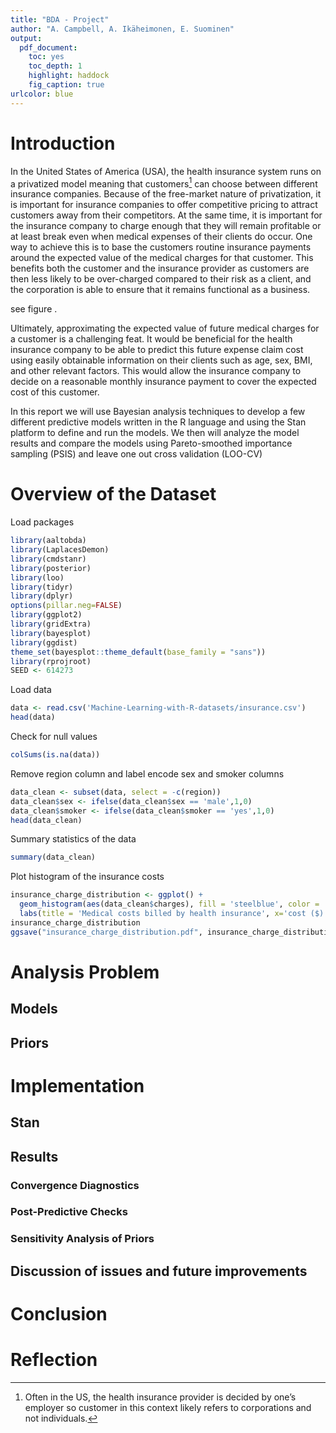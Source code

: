 ---
title: "BDA - Project"
author: "A. Campbell, A. Ikäheimonen, E. Suominen"
output: 
  pdf_document: 
    toc: yes
    toc_depth: 1
    highlight: haddock
    fig_caption: true
urlcolor: blue
---

\newpage

# Introduction

In the United States of America (USA), the health insurance system runs on a privatized model meaning that customers^[Often in the US, the health insurance provider is decided by one's employer so customer in this context likely refers to corporations and not individuals.] can choose between different insurance companies. Because of the free-market nature of privatization, it is important for insurance companies to offer competitive pricing to attract customers away from their competitors. At the same time, it is important for the insurance company to charge enough that they will remain profitable or at least break even when medical expenses of their clients do occur. One way to achieve this is to base the customers routine insurance payments around the expected value of the medical charges for that customer. This benefits both the customer and the insurance provider as customers are then less likely to be over-charged compared to their risk as a client, and the corporation is able to ensure that it remains functional as a business.

see figure \ref{fig1}.

\begin{figure}[htp]
  \centering
  \includegraphics[height=0.5\textwidth]{figures/dist_charge.pdf}
  \caption{Distribution of medical costs billed by insurance. Data from the Kaggle dataset.}
  \label{fig1}
\end{figure}

Ultimately, approximating the expected value of future medical charges for a customer is a challenging feat. It would be beneficial for the health insurance company to be able to predict this future expense claim cost using easily obtainable information on their clients such as age, sex, BMI, and other relevant factors. This would allow the insurance company to decide on a reasonable monthly insurance payment to cover the expected cost of this customer.

In this report we will use Bayesian analysis techniques to develop a few different predictive models written in the R language and using the Stan platform to define and run the models. We then will analyze the model results and compare the models using Pareto-smoothed importance sampling (PSIS) and leave one out cross validation (LOO-CV)

# Overview of the Dataset

Load packages
```{r message=FALSE, warning=FALSE}
library(aaltobda)
library(LaplacesDemon)
library(cmdstanr)
library(posterior)
library(loo)
library(tidyr)
library(dplyr)
options(pillar.neg=FALSE)
library(ggplot2)
library(gridExtra)
library(bayesplot)
library(ggdist)
theme_set(bayesplot::theme_default(base_family = "sans"))
library(rprojroot)
SEED <- 614273
```

Load data
```{r}
data <- read.csv('Machine-Learning-with-R-datasets/insurance.csv')
head(data)
```

Check for null values
```{r}
colSums(is.na(data))
```

Remove region column and label encode sex and smoker columns
```{r}
data_clean <- subset(data, select = -c(region))
data_clean$sex <- ifelse(data_clean$sex == 'male',1,0)
data_clean$smoker <- ifelse(data_clean$smoker == 'yes',1,0)
head(data_clean)
```

Summary statistics of the data
```{r}
summary(data_clean)
```

Plot histogram of the insurance costs
```{r}
insurance_charge_distribution <- ggplot() +
  geom_histogram(aes(data_clean$charges), fill = 'steelblue', color = 'black') +
  labs(title = 'Medical costs billed by health insurance', x='cost ($)')
insurance_charge_distribution
ggsave("insurance_charge_distribution.pdf", insurance_charge_distribution, path = "./img")
```


# Analysis Problem
## Models
## Priors
# Implementation
## Stan
## Results
### Convergence Diagnostics
### Post-Predictive Checks
### Sensitivity Analysis of Priors
## Discussion of issues and future improvements
# Conclusion
# Reflection